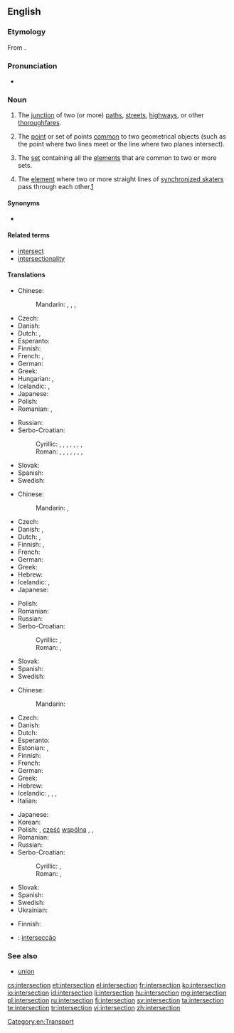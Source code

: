==English==
{{wikipedia}}

===Etymology===
From {{etyl|la}} {{term|intersectio|intersectiō|lang=la}}.

===Pronunciation===
* {{IPA|/ˈɪntərˌsɛkʃən/}}

===Noun===
{{en-noun}}

# The [[junction]] of two (or more) [[path]]s, [[street]]s, [[highway]]s, or other [[thoroughfare]]s.
# {{geometry}} The [[point]] or set of points [[common]] to two geometrical objects (such as the point where two lines meet or the line where two planes intersect).
# {{set theory}} The [[set]] containing all the [[element]]s that are common to two or more sets.
# {{sports}} The [[element]] where two or more straight lines of [[synchronized skating|synchronized skaters]] pass through each other.[http://www.isu.org/vsite/vcontent/content/transnews/0,10869,4844-128590-19728-18885-295370-3787-4771-layout160-129898-news-item,00.html]

====Synonyms====
* {{sense|junction of paths}} {{l|en|crossroads}}

====Related terms====
* [[intersect]]
* [[intersectionality]]

====Translations====
{{trans-top|junction of two or more paths, etc}}
* Chinese:
*: Mandarin: {{t|zh|路口|tr=lùkǒu|sc=Hani}}, {{t|zh|交叉|tr=jiāochā|sc=Hani}}, {{t|zh|交差點|sc=Hani}}, {{t|zh|交差点|tr=jiāochāidiǎn|sc=Hani}}
* Czech: {{t-|cs|křižovatka|f}}
* Danish: {{t-|da|kryds|n}}
* Dutch: {{t+|nl|kruising|f}}, {{t+|nl|kruispunt|m}}
* Esperanto: {{t-|eo|kruciĝo|xs=Esperanto}}
* Finnish: {{t+|fi|risteys}}
* French: {{t+|fr|carrefour|m}}, {{t+|fr|intersection|f}}
* German: {{t+|de|Kreuzung|f}}
* Greek: {{t+|el|διασταύρωση|f}}
* Hungarian: {{t+|hu|útkereszteződés}}, {{t+|hu|csomópont}}
* Icelandic: {{t-|is|vegamót|n|p}}, {{t+|is|gatnamót|n|p}}
* Japanese: {{t-|ja|交差点|tr=こうさてん, kōsaten}}
* Polish: {{t+|pl|skrzyżowanie|n}}
* Romanian: {{t-|ro|intersecție|f}}, {{t-|ro|intersectare|f}}
{{trans-mid}}
* Russian: {{t+|ru|перекрёсток|m|tr=perekrjóstok}}
* Serbo-Croatian:
*: Cyrillic: {{t-|sh|крижање|n|alt=кри́жа̄ње|sc=Cyrl|xs=Serbo-Croatian}}, {{t-|sh|раскршће|n|alt=ра́скр̄шће|sc=Cyrl|xs=Serbo-Croatian}}, {{t-|sh|раскрсница|f|alt=ра́скрсница|sc=Cyrl|xs=Serbo-Croatian}}, {{t-|sh|раскрижје|n|alt=ра́скрӣжје|sc=Cyrl|xs=Serbo-Croatian}}, {{t-|sh|крижиште|n|alt=крѝжӣште|sc=Cyrl|xs=Serbo-Croatian}}, {{t-|sh|крижопут|m|alt=крижо̀пӯт|sc=Cyrl|xs=Serbo-Croatian}}, {{t-|sh|крижопуће|n|alt=крижо̀пӯће|sc=Cyrl|xs=Serbo-Croatian}}, {{t-|sh|крстопуће|n|alt=крсто̀пӯће|sc=Cyrl|xs=Serbo-Croatian}}
*: Roman: {{t-|sh|križanje|n|alt=krížānje|xs=Serbo-Croatian}}, {{t-|sh|raskršće|n|alt=ráskr̄šće|xs=Serbo-Croatian}}, {{t-|sh|raskrsnica|f|alt=ráskrsnica|xs=Serbo-Croatian}}, {{t-|sh|raskrižje|n|alt=ráskrīžje|xs=Serbo-Croatian}}, {{t-|sh|križište|n|alt=krìžīšte|xs=Serbo-Croatian}}, {{t-|sh|križoput|m|alt=križòpūt|xs=Serbo-Croatian}}, {{t-|sh|križopuće|n|alt=križòpūće|xs=Serbo-Croatian}}, {{t-|sh|krstopuće|n|alt=krstòpūće|xs=Serbo-Croatian}}
* Slovak: {{t-|sk|križovatka|f}}
* Spanish: {{t-|es|cruce|m}}
* Swedish: {{t+|sv|korsning|c}}
{{trans-bottom}}

{{trans-top|in geometry}}
* Chinese:
*: Mandarin: {{t|zh|交點|sc=Hani}}, {{t|zh|交点|tr=jiāodiǎn|sc=Hani}}
* Czech: {{t-|cs|průsečík|m}}
* Danish: {{t-|da|skæring}}, {{t-|da|skæringspunkt|n}}
* Dutch: {{t+|nl|kruispunt|m}}, {{t-|nl|doorsnijding|f}}
* Finnish: {{t-|fi|leikkauspiste}}, {{t+|fi|leikkaus}}
* French: {{t+|fr|intersection|f}}
* German: {{t+|de|Schnittpunkt|m}}
* Greek: {{t+|el|τομή|f}}
* Hebrew: {{t-|he|חיתוך}}
* Icelandic: {{t-|is|sniðmengi|n}}, {{qualifier|a single point of intersection}} {{t-|is|skurðpunktur|m}}
* Japanese: {{t+|ja|交点|tr=こうてん, kōten}}
{{trans-mid}}
* Polish: {{t-|pl|punkt przecięcia|m}}
* Romanian: {{t-|ro|intersecție|f}}
* Russian: {{t+|ru|пересечение|n|tr=peresečénije}}
* Serbo-Croatian:
*: Cyrillic: {{qualifier|Ekavian}} {{t-|sh|пресек|m|alt=пре́сек|sc=Cyrl|xs=Serbo-Croatian}}, {{qualifier|Ijekavian}} {{t-|sh|пресјек|m|alt=пре́сјек|sc=Cyrl|xs=Serbo-Croatian}}
*: Roman: {{qualifier|Ekavian}} {{t-|sh|presek|m|alt=prések|xs=Serbo-Croatian}}, {{qualifier|Ijekavian}} {{t-|sh|presjek|m|alt=présjek|xs=Serbo-Croatian}}
* Slovak: {{t-|sk|priesečník|m}}
* Spanish: {{t+|es|intersección|f}}
* Swedish: {{t-|sv|skärning|c}}
{{trans-bottom}}

{{trans-top|in set theory}}
* Chinese:
*: Mandarin: {{t|zh|交集|tr=jiāojí|sc=Hani}}
* Czech: {{t-|cs|průnik|m}}
* Danish: {{t-|da|fællesmængde|c}}
* Dutch: {{t+|nl|doorsnede}}
* Esperanto: {{t-|eo|komunaĵo|xs=Esperanto}}
* Estonian: {{t-|et|ühisosa}}, {{t-|et|lõige}}
* Finnish: {{t+|fi|leikkaus}}
* French: {{t+|fr|intersection|f}}
* German: {{t+|de|Durchschnitt}}
* Greek: {{t+|el|τομή|f|tr=tomí}}
* Hebrew: {{t-|he|חיתוך}}
* Icelandic: {{t-|is|sniðmengi|n}}, {{t+|is|snið|n}}, {{t-|is|skurðmengi|n}}, {{t-|is|skarmengi|n}}
* Italian: {{t+|it|intersezione|f}}
{{trans-mid}}
* Japanese: {{t-|ja|積集合|tr=せきしゅうごう, sekishūgō}}
* Korean: {{t+|ko|교집합|sc=Kore}}
* Polish: {{t-|pl|przekrój|m}}, [[część]] [[wspólny|wspólna]] {{f}}, {{t+|pl|przecięcie|n}}, {{t-|pl|iloczyn zbiorów|m}}
* Romanian: {{t-|ro|intersecție|f}}
* Russian: {{t+|ru|пересечение|n|tr=peresečénije}}
* Serbo-Croatian:
*: Cyrillic: {{qualifier|Ekavian}} {{t-|sh|пресек|m|alt=пре́сек|sc=Cyrl|xs=Serbo-Croatian}}, {{qualifier|Ijekavian}} {{t-|sh|пресјек|m|alt=пре́сјек|sc=Cyrl|xs=Serbo-Croatian}}
*: Roman: {{qualifier|Ekavian}} {{t-|sh|presek|m|alt=prések|xs=Serbo-Croatian}}, {{qualifier|Ijekavian}} {{t-|sh|presjek|m|alt=présjek|xs=Serbo-Croatian}}
* Slovak: {{t-|sk|prienik|m}}
* Spanish: {{t+|es|intersección|f}}
* Swedish: {{t+|sv|snitt|n}}
* Ukrainian: {{t-|uk|перетин множин|tr=peretyn množyn|xs=Ukrainian}}
{{trans-bottom}}

{{trans-top|two or more straight lines of synchronized skaters passing through each other}}
* Finnish: {{t+|fi|läpimeno}}
{{trans-mid}}
{{trans-bottom}}

{{checktrans-top}}
* {{ttbc|pt}}: [[intersecção]] {{f}}
{{trans-bottom}}

===See also===
* [[union]]

[[Category:en:Transport]]

[[cs:intersection]]
[[et:intersection]]
[[el:intersection]]
[[fr:intersection]]
[[ko:intersection]]
[[io:intersection]]
[[id:intersection]]
[[li:intersection]]
[[hu:intersection]]
[[mg:intersection]]
[[pl:intersection]]
[[ru:intersection]]
[[fi:intersection]]
[[sv:intersection]]
[[ta:intersection]]
[[te:intersection]]
[[tr:intersection]]
[[vi:intersection]]
[[zh:intersection]]